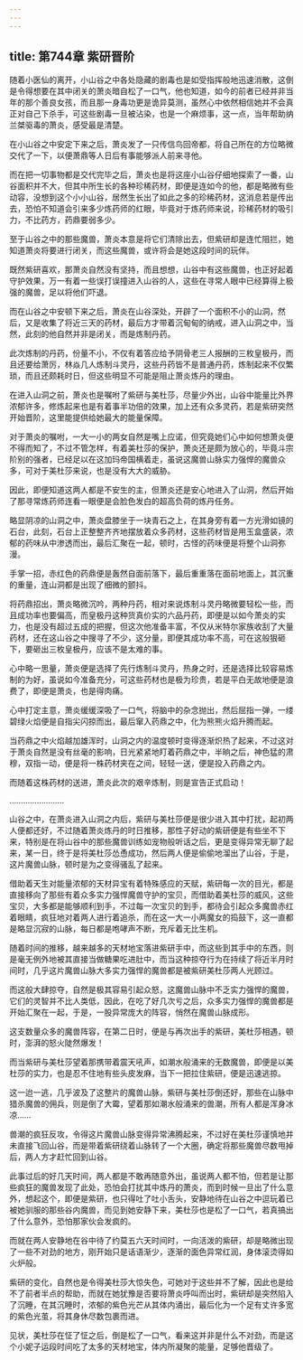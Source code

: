 ```yaml
---
---
---
```

title: 第744章 紫研晋阶
---



随着小医仙的离开，小山谷之中各处隐藏的剧毒也是如受指挥般地迅速消散，这倒是令得想要在其中闭关的萧炎暗自松了一口气，他也知道，如今的前者已经并非当年的那个善良女孩，而且那一身毒功更是诡异莫测，虽然心中依然相信她并不会真正对自己下杀手，可这些剧毒一旦被沾染，也是一个麻烦事，这一点，当年帮助纳兰桀驱毒的萧炎，感受最是清楚。

在小山谷之中安定下来之后，萧炎发了一只传信鸟回帝都，将自己所在的方位略微交代了一下，以便萧鼎等人日后有事能够派人前来寻他。

而在把一切事物都是交代完毕之后，萧炎也是将这座小山谷仔细地探索了一番，山谷面积并不大，但其中所生长的各种珍稀药材，即便是连如今的他，都是略微有些动容，没想到这个小小山谷，居然生长出了如此之多的珍稀药材，这消息若是传出去，恐怕不知道会引来多少炼药师的红眼，毕竟对于炼药师来说，珍稀药材的吸引力，不比药方，药鼎要弱多少。

至于山谷之中的那些魔兽，萧炎本意是将它们清除出去，但紫研却是连忙阻拦，她知道萧炎将要进行闭关，而这些魔兽，或许将会是她这段时间的玩伴。

既然紫研喜欢，那萧炎自然没有坚持，而且想想，山谷中有这些魔兽，也正好起着守护效果，万一有着一些误打误撞进入山谷的人，这些在寻常人眼中已经算得上极强的魔兽，足以将他们吓退。

而在山谷之中安顿下来之后，萧炎在山谷深处，开辟了一个面积不小的山洞，然后，又是收集了将近三天的药材，最后方才带着沉甸甸的纳戒，进入山洞之中，当然，此刻的他自然并非是闭关，而是炼制丹药。

此次炼制的丹药，份量不小，不仅有着答应给予阴骨老三人报酬的三枚皇极丹，而且还要给萧厉，林焱几人炼制斗灵丹，这些丹药皆不是普通丹药，炼制起来不仅繁琐，而且还颇耗时日，但这些明显不可能是阻止萧炎炼丹的理由。

在进入山洞之前，萧炎也是嘱咐了紫研与美杜莎，尽量少外出，山谷中能量比外界浓郁许多，修炼起来也是有着事半功倍的效果，加上还有众多灵药，若是紫研突然开始晋阶，这里能提供给她最大的能量保障。

对于萧炎的嘱咐，一大一小的两女自然是嘴上应诺，但究竟她们心中如何想萧炎便不得而知了，不过不管怎样，有着美杜莎的保护，萧炎还是颇为放心的，毕竟斗宗阶别的强者，已经足以在这加玛帝国横着走，虽说这魔兽山脉实力强悍的魔兽众多，可对于美杜莎来说，也是没有大大的威胁。

因此，即便知道这两人都是不安生的主，但萧炎还是安心地进入了山洞，然后开始了那寻常炼药师连看一眼便是会脸色发白的超高负荷的炼丹任务。

略显阴凉的山洞之中，萧炎盘膝坐于一块青石之上，在其身旁有着一方光滑如镜的石台，此刻，石台上正整整齐齐地摆放着众多药材，这些药材皆是用玉盒盛装，浓郁的药味从中渗透而出，最后汇聚在一起，顿时，古怪的药味便是将整个山洞弥漫。

手掌一招，赤红色的药鼎便是轰然自面前落下，最后重重落在面前地面上，其沉重的重量，连山洞都是出现了细微的颤抖。

将药鼎招出，萧炎略微沉吟，两种丹药，相对来说炼制斗灵丹略微要轻松一些，而且成功率也要偏高，而皇极丹这种货真价实的六品丹药，即便是以如今萧炎的实力，也是没有超过五成的把握，但这次他准备丰富，不仅从米特尔家族收刮了大量药材，还在这山谷之中搜寻了不少，这分量，即便其成功率不高，可在这般狠砸下，要砸出三枚皇极丹，应该不是太难的事。

心中略一思量，萧炎便是选择了先行炼制斗灵丹，热身之时，还是选择比较容易炼制的为好，虽说如今准备充分，可这些药材也是极为珍贵，若是平白无故地便是浪费了，即便是萧炎，也是得肉痛。

心中打定主意，萧炎缓缓深吸了一口气，将脑中的杂念抛出，然后屈指一弹，一缕碧绿火焰便是自指尖闪掠而出，最后窜入药鼎之中，化为熊熊火焰升腾而起。

当药鼎之中火焰越加雄浑时，山洞之内的温度顿时变得逐渐炽热了起来，不过这对于萧炎自然是没有丝毫的影响，日光紧紧地盯着药鼎之中，半晌之后，神色猛的肃穆，双指一动，便是将一株药材夹在之间，轻轻一送，便是投入药鼎之内。

而随着这株药材的送进，萧炎此次的艰辛炼制，则是宣告正式启动！

……………………

山谷之中，在萧炎进入山洞之内后，紫研与美杜莎便是很少进入其中打扰，起初两人便都还好，不过随着萧炎炼丹的时日推移，那性子好动的紫研便是有些坐不下来，特别是在将山谷中的那些魔兽训练如宠物般听话之后，更是变得异常无聊了起来，某一日，终于是将美杜莎怂恿成功，然后两人便是偷偷地溜出了山谷，于是，这片魔兽山脉，顿时是为之变得骚乱了起来。

借助着天生对能量浓郁的天材异宝有着特殊感应的天赋，紫研每一次的目光，都是直接移向了那些有着众多实力强悍魔兽守护的宝贝，而借助着美杜莎的威风，这些宝贝，大多都是能够顺利到手，不过每一次宝贝的到手，都待会引起众多魔兽赤红着眼睛，疯狂地对着两人进行着追杀，而在这一大一小两魔女的捣鼓下，这一直都是略显沉寂的山脉，每日都是咆哮声不断，充斥着无比生机。

随着时间的推移，越来越多的天材地宝落进紫研手中，而这些到其手中的东西，则是毫无例外地被其直接当做糖果吃进肚中，而当这种掠夺行为在持续了将近半月时间时，几乎这片魔兽山脉大多实力强悍的魔兽都是被紫研美杜莎两人光顾过。

而这般大肆掠夺，自然是极其容易引起众怒，这魔兽山脉中不乏实力强悍的魔兽，它们的灵智并不比人类低，因此，在吃了好几次亏之后，众多实力强悍的魔兽都是开始汇聚在一起，于是，一股异常庞大的阵容，悄然在魔兽山脉成形。

这支数量众多的魔兽阵容，在第二日时，便是与再次出手的紫研，美杜莎相遇，顿时，澎湃的怒火陡然爆发！

而当紫研与美杜莎望着那携带着震天吼声，如潮水般涌来的无数魔兽，即便是以美杜莎的实力，也是忍不住地有些头皮发麻，当下一把拉住紫研，便是迅速逃掠。

这一迨一逃，几乎波及了这整片的魔兽山脉，紫研与美杜莎倒还好，那些在山脉中猎杀魔兽的佣兵，则是倒了大霉，望着那如潮水般涌来的兽潮，所有人都是浑身冰凉……

兽潮的疯狂反攻，令得这片魔兽山脉变得异常沸腾起来，不过好在美杜莎谨慎地并未直接飞回山谷，而是带着紫研绕着山脉转了一个大圈，确定将那些魔兽尽数甩掉后，两人方才赶忙回到山谷。

此事过后的好几天时间，两人都是不敢再随意外出，虽说两人都不怕，但若是让那些疯狂的魔兽发现了此处，恐怕会打扰其中炼丹的萧炎，而到时候一旦出了什么意外，想起这个，即便是紫研，也只得吐了吐小舌头，安静地待在山谷之中逗玩着已被她驯服的那些谷内魔兽，而见到她安静下来，美杜莎也是松了一口气，若真搞出了什么意外，恐怕那家伙会发疯的。

而就在两人安静地在谷中待了约莫五六天时间时，一向活泼的紫研，却是略微出现了一些不对劲的地方，刚开始只是话语渐少，逐渐的面色异常红润，身体滚烫得如火炉般。

紫研的变化，自然也是令得美杜莎大惊失色，可她对于这些并不了解，因此也是给不了前者半点的帮助，而就在她犹豫是否要将萧炎呼叫而出时，紫研却是突然陷入了沉睡，在其沉睡时，浓郁的紫色光芒从其体内涌出，最后化为一个足有丈许多宽的紫色光茧，将其身休尽数包裹而进。

见状，美杜莎在怔了怔之后，倒是松了一口气，看来这并非是什么不对劲，而是这个小妮子运段时间吃了太多的天材地宝，体内所凝聚的能量，足够他晋级了。